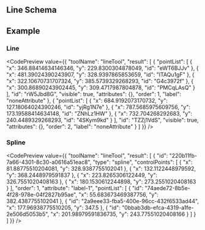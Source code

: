 
## Line Schema

<JsonSchemaTable schema={jsonschema} />

## Example

### Line

<CodePreview value={{
  "toolName": "lineTool",
  "result": [
    {
      "pointList": [
        {
          "x": 346.88414634146346,
          "y": 229.8300304878049,
          "id": "eWT6BJJv"
        },
        {
          "x": 481.39024390243907,
          "y": 328.9397865853659,
          "id": "ITAQu1gF"
        },
        {
          "x": 322.10670731707324,
          "y": 385.5739329268293,
          "id": "G4c3972f"
        },
        {
          "x": 300.86890243902445,
          "y": 309.4717987804878,
          "id": "PMCqLAsQ"
        }
      ],
      "id": "rW5Jbd8G",
      "visible": true,
      "attributes": {},
      "order": 1,
      "label": "noneAttribute"
    },
    {
      "pointList": [
        {
          "x": 684.9192073170732,
          "y": 127.18064024390246,
          "id": "yjRg1N7e"
        },
        {
          "x": 787.5685975609756,
          "y": 173.19588414634148,
          "id": "ZNhLz1HW"
        },
        {
          "x": 732.704268292683,
          "y": 240.4489329268293,
          "id": "4SKym9kd"
        }
      ],
      "id": "TZZj1VdS",
      "visible": true,
      "attributes": {},
      "order": 2,
      "label": "noneAttribute"
    }
  ]
}} />

### Spline

<CodePreview value={{
    "toolName": "lineTool",
    "result": [
        {
            "id": "220b11fb-7a66-4301-8c30-a0616a51eac8",
            "type": "spline",
            "controlPoints": [
                {
                    "x": 81.88775510204081,
                    "y": 328.9387755102041
                },
                {
                    "x": 132.1122448979592,
                    "y": 368.2448979591837
                },
                {
                    "x": 223.8265306122449,
                    "y": 326.7551020408163
                },
                {
                    "x": 180.1530612244898,
                    "y": 273.2551020408163
                }
            ],
            "order": 1,
            "attribute": "label-1",
            "pointList": [
                {
                    "id": "74aede72-8b5e-4f28-978e-04f2827b95ae",
                    "x": 55.683673469387756,
                    "y": 382.4387755102041
                },
                {
                    "id": "2a9eee33-fba5-400e-96cc-432f6533ad44",
                    "x": 177.96938775510205,
                    "y": 347.5
                },
                {
                    "id": "0bbab3db-efca-4319-a1fe-2e506d5053b5",
                    "x": 201.98979591836735,
                    "y": 243.77551020408166
                }
            ]
        }
    ]
}} />
